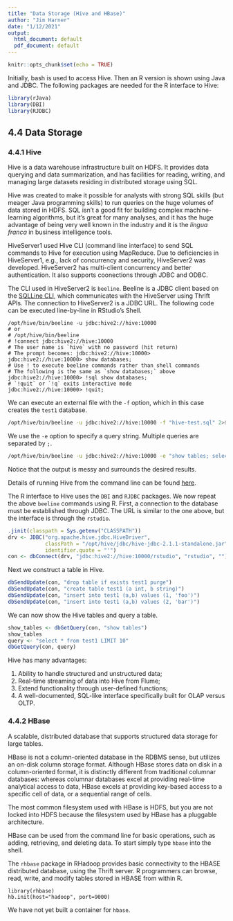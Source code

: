 ```yaml
---
title: "Data Storage (Hive and HBase)"
author: "Jim Harner"
date: "1/12/2021"
output:
  html_document: default
  pdf_document: default
---
```


```r
knitr::opts_chunk$set(echo = TRUE)
```

Initially, bash is used to access Hive. Then an R version is shown using Java and JDBC. The following packages are needed for the R interface to Hive:
```r
library(rJava)
library(DBI)
library(RJDBC)
```

## 4.4 Data Storage

### 4.4.1 Hive

Hive is a data warehouse infrastructure built on HDFS. It provides data querying and data summarization, and has facilities for reading, writing, and managing large datasets residing in distributed storage using SQL.

Hive was created to make it possible for analysts with strong SQL skills (but meager Java programming skills) to run queries on the huge volumes of data stored in HDFS. SQL isn’t a good fit for building complex machine-learning algorithms, but it’s great for many analyses, and it has the huge advantage of being very well known in the industry and it is the *lingua franca* in business intelligence tools.

HiveServer1 used Hive CLI (command line interface) to send SQL commands to Hive for execution using MapReduce. Due to deficiencies in HiveServer1, e.g., lack of concurrency and security, HiveServer2 was developed. HiveServer2 has multi-client concurrency and better authentication. It also supports coonections through JDBC and ODBC. 

The CLI used in HiveServer2 is `beeline`. Beeline is a JDBC client based on the [SQLLine CLI](http://sqlline.sourceforge.net), which communicates with the HiveServer using Thrift APIs. The connection to HiveServer2 is a JDBC URL. The following code can be executed line-by-line in RStudio's Shell.
```
/opt/hive/bin/beeline -u jdbc:hive2://hive:10000 
# or
# /opt/hive/bin/beeline
# !connect jdbc:hive2://hive:10000
# The user name is `hive` with no password (hit return)
# The prompt becomes: jdbc:hive2://hive:10000>
jdbc:hive2://hive:10000> show databases;
# Use ! to execute beeline commands rather than shell commands
# The following is the same as `show databases;` above
jdbc:hive2://hive:10000> !sql show databases;
# `!quit` or `!q` exits interactive mode
jdbc:hive2://hive:10000> !quit;
```

We can execute an external file with the `-f` option, which in this case creates the `test1` database.
```bash
/opt/hive/bin/beeline -u jdbc:hive2://hive:10000 -f "hive-test.sql" 2>&1 | grep -v "SLF4J:"
```
We use the `-e` option to specify a query string. Multiple queries are separated by `;`.
```bash
/opt/hive/bin/beeline -u jdbc:hive2://hive:10000 -e "show tables; select * from test1 LIMIT 10;" 2>&1 | grep -v "SLF4J:"
```
Notice that the output is messy and surrounds the desired results.

Details of running Hive from the command line can be found
[here](https://cwiki.apache.org/confluence/display/Hive/HiveServer2+Clients#HiveServer2Clients-Beeline–CommandLineShell).

The R interface to Hive uses the `DBI` and `RJDBC` packages. We now repeat the above `beeline` commands using R. First, a connection to the database must be established through JDBC. The URL is similar to the one above, but the interface is through the `rstudio`.
```r
.jinit(classpath = Sys.getenv("CLASSPATH"))
drv <- JDBC("org.apache.hive.jdbc.HiveDriver",
            classPath = "/opt/hive/jdbc/hive-jdbc-2.1.1-standalone.jar",
            identifier.quote = "'")
con <- dbConnect(drv, "jdbc:hive2://hive:10000/rstudio", "rstudio", "")
```

Next we construct a table in Hive.
```r
dbSendUpdate(con, "drop table if exists test1 purge")
dbSendUpdate(con, "create table test1 (a int, b string)")
dbSendUpdate(con, "insert into test1 (a,b) values (1, 'foo')")
dbSendUpdate(con, "insert into test1 (a,b) values (2, 'bar')")
```
We can now show the Hive tables and query a table.
```r
show_tables <- dbGetQuery(con, "show tables")
show_tables
query <- "select * from test1 LIMIT 10"
dbGetQuery(con, query)
```

Hive has many advantages:  

1. Ability to handle structured and unstructured data;  
2. Real-time streaming of data into Hive from Flume;  
3. Extend functionality through user-defined functions;  
4. A well-documented, SQL-like interface specifically built for OLAP versus OLTP.  

### 4.4.2 HBase

A scalable, distributed database that supports structured data storage for large tables.

HBase is not a column-oriented database in the RDBMS sense, but utilizes an on-disk column storage format. Although HBase stores data on disk in a column-oriented format, it is distinctly different from traditional columnar databases: whereas columnar databases excel at providing real-time analytical access to data, HBase excels at providing key-based access to a specific cell of data, or a sequential range of cells.

The most common filesystem used with HBase is HDFS, but you are not locked into HDFS because the filesystem used by HBase has a pluggable architecture.

HBase can be used from the command line for basic operations, such as adding, retrieving, and deleting data. To start simply type `hbase` into the shell.

The `rhbase` package in RHadoop provides basic connectivity to the HBASE distributed database, using the Thrift server. R programmers can browse, read, write, and modify tables stored in HBASE from within R. 
```
library(rhbase)
hb.init(host="hadoop", port=9000)
```
We have not yet built a container for `hbase`.